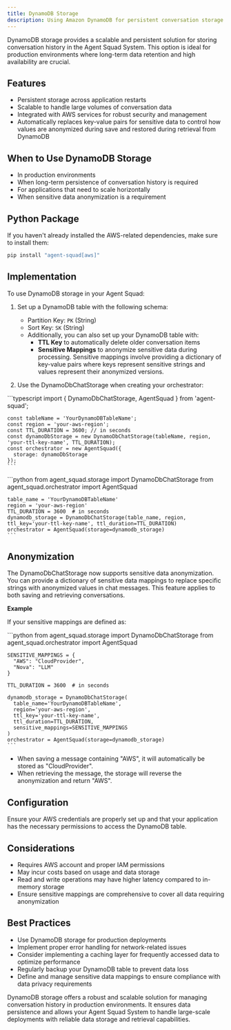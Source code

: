 ```yaml
---
title: DynamoDB Storage
description: Using Amazon DynamoDB for persistent conversation storage in the Agent Squad System
---
```


DynamoDB storage provides a scalable and persistent solution for storing conversation history in the Agent Squad System. This option is ideal for production environments where long-term data retention and high availability are crucial.

## Features

- Persistent storage across application restarts
- Scalable to handle large volumes of conversation data
- Integrated with AWS services for robust security and management
- Automatically replaces key-value pairs for sensitive data to control how values are anonymized during save and restored during retrieval from DynamoDB

## When to Use DynamoDB Storage

- In production environments
- When long-term persistence of conversation history is required
- For applications that need to scale horizontally
- When sensitive data anonymization is a requirement

## Python Package

If you haven't already installed the AWS-related dependencies, make sure to install them:

```bash
pip install "agent-squad[aws]"
```

## Implementation

To use DynamoDB storage in your Agent Squad:

1. Set up a DynamoDB table with the following schema:
   - Partition Key: `PK` (String)
   - Sort Key: `SK` (String)
   - Additionally, you can also set up your DynamoDB table with:
     - **TTL Key** to automatically delete older conversation items
     - **Sensitive Mappings** to anonymize sensitive data during processing. Sensitive mappings involve providing a dictionary of key-value pairs where keys represent sensitive strings and values represent their anonymized versions.

2. Use the DynamoDbChatStorage when creating your orchestrator:


<Tabs syncKey="runtime">
  <TabItem label="TypeScript" icon="seti:typescript" color="blue">
    ```typescript
    import { DynamoDbChatStorage, AgentSquad } from 'agent-squad';

    const tableName = 'YourDynamoDBTableName';
    const region = 'your-aws-region';
    const TTL_DURATION = 3600; // in seconds
    const dynamoDbStorage = new DynamoDbChatStorage(tableName, region, 'your-ttl-key-name', TTL_DURATION);
    const orchestrator = new AgentSquad({
      storage: dynamoDbStorage
    });
    ```
  </TabItem>
  <TabItem label="Python" icon="seti:python">
    ```python
    from agent_squad.storage import DynamoDbChatStorage
    from agent_squad.orchestrator import AgentSquad

    table_name = 'YourDynamoDBTableName'
    region = 'your-aws-region'
    TTL_DURATION = 3600  # in seconds
    dynamodb_storage = DynamoDbChatStorage(table_name, region, ttl_key='your-ttl-key-name', ttl_duration=TTL_DURATION)
    orchestrator = AgentSquad(storage=dynamodb_storage)
    ```
  </TabItem>
</Tabs>

## Anonymization

The DynamoDbChatStorage now supports sensitive data anonymization. You can provide a dictionary of sensitive data mappings to replace specific strings with anonymized values in chat messages. This feature applies to both saving and retrieving conversations.

**Example**

If your sensitive mappings are defined as:

<Tabs syncKey="runtime">
  <TabItem label="Python" icon="seti:python">
    ```python
    from agent_squad.storage import DynamoDbChatStorage
    from agent_squad.orchestrator import AgentSquad

    SENSITIVE_MAPPINGS = {
      "AWS": "CloudProvider",
      "Nova": "LLM"
    }

    TTL_DURATION = 3600  # in seconds

    dynamodb_storage = DynamoDbChatStorage(
      table_name='YourDynamoDBTableName', 
      region='your-aws-region', 
      ttl_key='your-ttl-key-name', 
      ttl_duration=TTL_DURATION, 
      sensitive_mappings=SENSITIVE_MAPPINGS
    )
    orchestrator = AgentSquad(storage=dynamodb_storage)
    ```
  </TabItem>
</Tabs>

- When saving a message containing "AWS", it will automatically be stored as "CloudProvider".
- When retrieving the message, the storage will reverse the anonymization and return "AWS".

## Configuration

Ensure your AWS credentials are properly set up and that your application has the necessary permissions to access the DynamoDB table.

## Considerations

- Requires AWS account and proper IAM permissions
- May incur costs based on usage and data storage
- Read and write operations may have higher latency compared to in-memory storage
- Ensure sensitive mappings are comprehensive to cover all data requiring anonymization

## Best Practices

- Use DynamoDB storage for production deployments
- Implement proper error handling for network-related issues
- Consider implementing a caching layer for frequently accessed data to optimize performance
- Regularly backup your DynamoDB table to prevent data loss
- Define and manage sensitive data mappings to ensure compliance with data privacy requirements

DynamoDB storage offers a robust and scalable solution for managing conversation history in production environments. It ensures data persistence and allows your Agent Squad System to handle large-scale deployments with reliable data storage and retrieval capabilities.